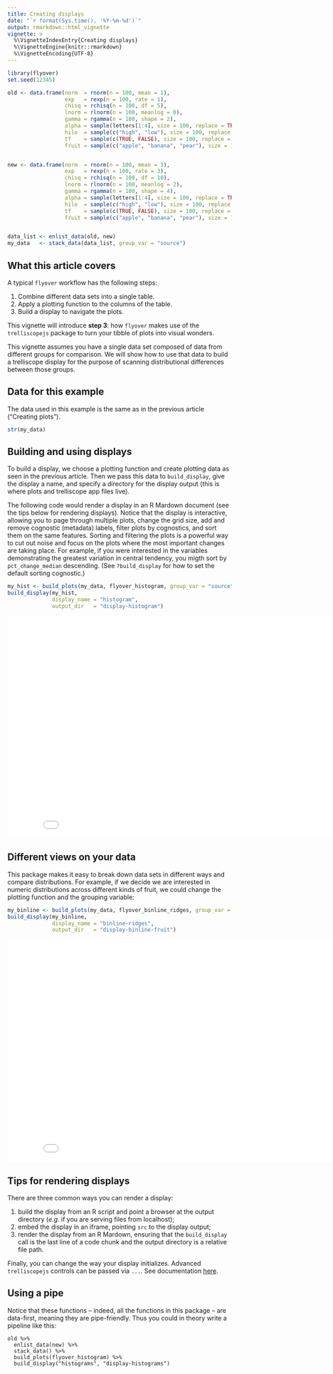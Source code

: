 ```yaml
---
title: Creating displays
date: "`r format(Sys.time(), '%Y-%m-%d')`"
output: rmarkdown::html_vignette
vignette: >
  %\VignetteIndexEntry{Creating displays}
  %\VignetteEngine{knitr::rmarkdown}
  %\VignetteEncoding{UTF-8}
---
```


```r
library(flyover)
set.seed(12345)

old <- data.frame(norm  = rnorm(n = 100, mean = 1),
                  exp   = rexp(n = 100, rate = 1),
                  chisq = rchisq(n = 100, df = 5),
                  lnorm = rlnorm(n = 100, meanlog = 0),
                  gamma = rgamma(n = 100, shape = 2),
                  alpha = sample(letters[1:4], size = 100, replace = TRUE, prob = c(1, 2, 3, 4)),
                  hilo  = sample(c("high", "low"), size = 100, replace = TRUE, prob = c(1, 2)),
                  tf    = sample(c(TRUE, FALSE), size = 100, replace = TRUE, prob = c(1, 1)),
                  fruit = sample(c("apple", "banana", "pear"), size = 100, replace = TRUE, prob = c(1, 2, 3)))


new <- data.frame(norm  = rnorm(n = 100, mean = 3),
                  exp   = rexp(n = 100, rate = 3),
                  chisq = rchisq(n = 100, df = 10),
                  lnorm = rlnorm(n = 100, meanlog = 2),
                  gamma = rgamma(n = 100, shape = 4),
                  alpha = sample(letters[1:4], size = 100, replace = TRUE, prob = c(4, 3, 2, 1)),
                  hilo  = sample(c("high", "low"), size = 100, replace = TRUE, prob = c(2, 1)),
                  tf    = sample(c(TRUE, FALSE), size = 100, replace = TRUE, prob = c(1, 3)),
                  fruit = sample(c("apple", "banana", "pear"), size = 100, replace = TRUE, prob = c(3, 2, 1)))


data_list <- enlist_data(old, new)
my_data   <- stack_data(data_list, group_var = "source")
```


## What this article covers

A typical `flyover` workflow has the following steps:

1. Combine different data sets into a single table.
2. Apply a plotting function to the columns of the table.
3. Build a display to navigate the plots.

This vignette will introduce **step 3**: how `flyover` makes use of the `trelliscopejs` package to turn your tibble of plots into visual wonders.

This vignette assumes you have a single data set composed of data from different groups for comparison.  We will show how to use that data to build a trelliscope display for the purpose of scanning distributional differences between those groups.


## Data for this example

The data used in this example is the same as in the previous article ("Creating plots").


```r
str(my_data)
```


## Building and using displays

To build a display, we choose a plotting function and create plotting data as seen in the previous article.  Then we pass this data to `build_display`, give the display a name, and specify a directory for the display output (this is where plots and trelliscope app files live).

The following code would render a display in an R Mardown document (see the tips below for rendering displays).  Notice that the display is interactive, allowing you to page through multiple plots, change the grid size, add and remove cognostic (metadata) labels, filter plots by cognostics, and sort them on the same features.  Sorting and filtering the plots is a powerful way to cut out noise and focus on the plots where the most important changes are taking place.  For example, if you were interested in the variables demonstrating the greatest variation in central tendency, you migth sort by `pct_change_median` descending.  (See `?build_display` for how to set the default sorting cognostic.)

```r
my_hist <- build_plots(my_data, flyover_histogram, group_var = "source")
build_display(my_hist,
              display_name = "histogram",
              output_dir   = "display-histogram")
```

<iframe src="display-histogram/" height=500 width=850 scrolling="no" frameborder="0" webkitallowfullscreen="true" mozallowfullscreen="true" allowfullscreen="true"></iframe>


## Different views on your data

This package makes it easy to break down data sets in different ways and compare distributions.  For example, if we decide we are interested in numeric distributions across different kinds of fruit, we could change the plotting function and the grouping variable:

```r
my_binline <- build_plots(my_data, flyover_binline_ridges, group_var = "fruit")
build_display(my_binline,
              display_name = "binline-ridges",
              output_dir   = "display-binline-fruit")
```

<iframe src="display-binline-fruit/" height=500 width=850 scrolling="no" frameborder="0" webkitallowfullscreen="true" mozallowfullscreen="true" allowfullscreen="true"></iframe>


## Tips for rendering displays

There are three common ways you can render a display:

1. build the display from an R script and point a browser at the output directory (_e.g._ if you are serving files from localhost);
2. embed the display in an iframe, pointing `src` to the display output;
3. render the display from an R Mardown, ensuring that the `build_display` call is the last line of a code chunk and the output directory is a relative file path.


Finally, you can change the way your display initializes.  Advanced `trelliscopejs` controls can be passed via `...`.  See documentation [here](https://hafen.github.io/trelliscopejs/).


## Using a pipe

Notice that these functions -- indeed, all the functions in this package -- are data-first, meaning they are pipe-friendly.  Thus you could in theory write a pipeline like this:

```
old %>%
  enlist_data(new) %>%
  stack_data() %>%
  build_plots(flyover_histogram) %>%
  build_display("histograms", "display-histograms")
```
